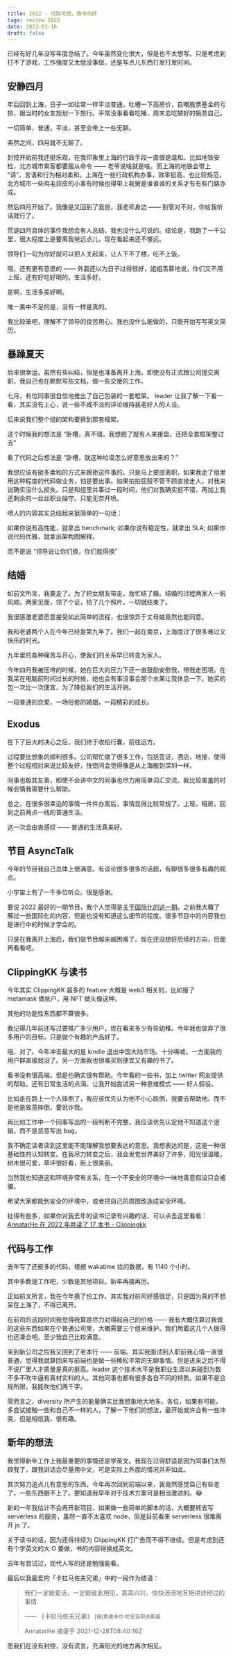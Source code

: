 ```yaml
---
title: 2022 - 可防可控，稳中向好
tags: review 2022
date: 2023-01-16
draft: false
---
```


已经有好几年没写年度总结了。今年虽然变化很大，但是也不太想写。只是考虑到打不了游戏，工作强度又太低没事做，还是写点儿东西打发打发时间。

## 安静四月

年后回到上海，日子一如往常一样平淡普通，吐槽一下高房价，自嘲股票基金的亏损，跟当时的女友规划一下旅行。平常没事看看吃播，周末去吃顿好的犒劳自己。

一切简单，普通，平淡，甚至会带上一些无聊。

突然之间，四月就不无聊了。

封控开始前我还挺乐观，在我印象里上海的行政手段一直很是温和。比如地铁安检，北方城市乘客都要服从命令 —— 老爷说啥就是啥。而上海的地铁会带上 “请”，言语和行为相对柔和。上海在一些行政机构办事，效率挺高，也比较规范，北方城市一些鸡毛蒜皮的小事有时候也得带上我舅是谁谁谁的关系才有有些门路办成。

然后四月开始了。我像是又回到了我爸，我老师身边 —— 别管对不对，你给我听话就行了。

荒诞四月具体的事件我想会有人总结，我也没什么可说的。结论是，我跑了一千公里，很大程度上是要离我爸远点儿，现在看起来还不够远。

领导们一句为你好就可以把人关起来，让人下不了楼，吃不上饭。

哦，还有更有意思的 —— 外面还以为日子过得很好，姐姐羡慕地说，你们又不用上班，还有好吃好喝的，生活多好。

是啊，生活多美好啊。

唯一美中不足的是，没有一样是真的。

我比较笨吧，理解不了领导的良苦用心。我也没什么能做的，只能开始写写英文简历。

## 暴躁夏天

后来很幸运，虽然有些纠结，但是也准备离开上海。即使没有正式跟公司提交离职，我自己也在默默写些文档，做一些交接的工作。

七月，有位同事很自信地推出了自己包装的一套框架。 leader 让我了解一下看一看，其实没有上心，说一些不咸不淡的评论维持我老好人的人设。

后来说我们整个组的架构要换到那套框架。

这个时候我的想法是 “卧槽，真不错。我想跑了就有人来接盘，还把全套框架整过去”

看了代码之后想法是 “卧槽，就这种垃圾怎么好意思放出来的？”

我想应该有挺多柔和的方式来婉拒这件事的。只是马上要提离职，如果我走了组里用这种程度的代码做业务，怕是要出事。如果拍拍屁股不管不顾直接走人，对我来说确实没什么损失。只是和组里共事过一段时间，他们对我确实挺不错，再加上我还剩余的一丝丝职业操守。只能无奈开喷。

喷人的内容其实总结起来挺简单的一句话：

如果你说有高性能，就拿出 benchmark; 如果你说有稳定性，就拿出 SLA; 如果你说代码优雅，就拿出架构图解释。

而不是说 “领导说让你们换，你们就得换”

## 结婚

如前文所言，我要走了。为了把女朋友带走，匆忙结了婚。结婚的过程两家人一帆风顺。两家见面，领了个证，拍了几个照片，一切就结束了。

我很感激老婆愿意接受如此简单的流程，也很惊异于丈母娘竟然也能同意。

我和老婆两个人在今年已经是第九年了。我们一起在南京，上海度过了很多难过又快乐的时光。

九年里的各种痛苦与开心，使我们的关系早已转变为家人。

今年四月我被压垮的时候，她在巨大的压力下还一直鼓励安慰我，带我走困境。在我呆在电脑前时间过长的时候，她也会有事没事会那个水果让我休息一下。她买的包一次比一次便宜，为了降低我们的生活开销。

一段普通的恋爱，一场俗套的婚姻，一段精彩的成长。

## Exodus

在下了巨大的决心之后，我们终于收拾行囊，前往远方。

过程要比想象的顺利很多。公司帮忙做了很多工作，包括签证，酒店，地接，使得整个过程相对来说比较友好，恍惚间会觉得像是从上海搬到深圳一样。

同事也极其友善，即使不会讲中文的同事也尽力用简单词汇交流。我比较害羞的时候会猜我需要什么帮助。

总之，在很多很幸运的事情一件件办案后，事情显得比较常规了。上班，租房。回到之前两点一线的普通生活。

这一次会由衷感叹 —— 普通的生活真美好。

## 节目 AsyncTalk

今年的节目我自己总体上很满意。有谈论很多很多的话题，有聊很多很多有趣的观点。

小宇宙上有了一千多位听众。很是感谢。

要说 2022 最好的一期节目，我个人觉得是[关于国际化的这一期](https://www.xiaoyuzhoufm.com/episode/62285261565eaa9716a65d4d)。之前我大概了解过一些国际化的内容，但是也没有知道这么细节的程度。很多节目中的内容我也是进行中的时候才学会的。

只是在我离开上海后，我们做节目越来越困难了。现在还没想好后续的方向，后面再看看吧。

## ClippingKK 与读书

今年其实 ClippingKK 最多的 feature 大概是 web3 相关的，比如接了 metamask 做账户，用 NFT 做头像这种。

其他的功能性东西都不算很多。

我记得几年前还写过要推广多少用户，现在看来多少有些幼稚。今年我也放弃了很多用户的目标，只是做个有趣的产品好了。

哦，对了。今年冲击最大的是 kindle 退出中国大陆市场。十分唏嘘。一方面我的用户群直接就没了。另一方面我也很难买到便宜又有趣的书了。

看书没有很高端，但是也确实很有帮助。今年看的一些书，加上 twitter 网友提供的帮助，还有日常生活的点滴。让我开始尝试另一种思维模式 —— 好人假设。

比如走在路上一个人摔倒了，我应该优先认为他不小心跌倒，我要去帮助他。而不是他是故意摔倒，要讹诈我。

再比如工作中一个同事写出的一段判断不完整，我应该优先认定他不知道这个逻辑，而不是恶意写出 bug。

我不确定读者读到这里能不能理解我想要表达的意思。我想表达的是，这是一种很基础性的认知转变。在我尽力转变之后，我会发觉世界美好了许多，阳光很温暖，树木很可爱，草坪很好看，街上很美丽。

当然我也知道这和环境非常有关系，在一个不安全的环境中一味地善意假设只会被骗。

希望大家都能到安全的环境中，或者把自己的周围改造成安全环境。

扯得有些多，如果你对我去年的读书记录有兴趣的话，可以点击这里看看：[AnnatarHe 在 2022 年共读了 17 本书 - Clippingkk](https://clippingkk.annatarhe.com/report/yearly?uid=1&year=2022)

## 代码与工作

去年写了还挺多的代码，根据 wakatime 给的数据，有 1140 个小时。

其中多数是工作吧，少数是其他项目。新年再接再厉。

正如前文所言，我在今年换了份工作。其实我对前司好感很足，只是因为真的不想呆在上海了，不得已离开。

在前司的这段时间我觉得我算是尽力对得起自己的价格 —— 我有大概估算过我做的这些东西如果在个普通公司里，大概需要三个组来维护。我们用着这几个人做得也还凑合吧。至少我自己比较满意。

来到新公司之后我又回到了老本行 —— 前端。其实我面试到入职前我心情一直很普通，觉得我就算回来写前端也是做一些稀松平常的无聊事情。但是进来之后不得不说厂里人才质量是真的挺高。leader 这个技术水平是我职业生涯以来碰到为数不多不吹牛逼有真材实料的人。其他同事也都有很多各自不同的特质。如果不是合规所限，我能吹他们两千字。

简而言之，diversity 所产生的能量确实比我想象地大地多。各位，如果有可能，多尝试接触一些和自己不一样的人，了解一下他们的想法，最开始或许会有一些冲突，但是相信我，很有趣。

## 新年的想法

我觉得新年工作上我最重要的事情还是学英文。我现在过得舒适是因为同事们太照顾我了，跟我讲话会尽量用中文，可是实际上外面的情况并非如此。

其次努力追点儿有意思的东西，今年再次回到前端以来，我竟然感觉自己有些老了，一些东西跟不上了。要知道我早年对于技术方案可是相当激进的。😂

新的一年我估计不会再开新项目，如果做一些简单的脚本的话，大概要转去写 serverless 的服务，虽然一直不太喜欢 node，但是目前看来 serverless 很难离开 js 了。

关于读书的话，因为还得持续为 ClippingKK 打广告而不得不继续。但是考虑到还有个学英文的大 O 要做，书的内容得换成英文。

去年有尝试过，现代人写的还是勉强能看。

最后以我最爱的「卡拉马佐夫兄弟」中的一段作为结语：

<div>
<blockquote class="ck-clipping-card" data-cid='20873'>
  <p lang="zh" dir="ltr" class="ck-content">
  我们一定能复活，一定能彼此相见，高高兴兴、快快活活地互相讲述经过的事情
  </p>
  <p class="ck-author">
    —— 《卡拉马佐夫兄弟》 <small>[俄]费奥多尔·陀思妥耶夫斯基</small>
  </p>
  <p class="ck-info">
    <span>AnnatarHe</span> 摘录于 <time>2021-12-28T08:40:16Z</time>
  </p>
</blockquote>
<script async src="https://web-widget-script.pages.dev/bundle.js" charset="utf-8"></script>
</div>

愿我们在没有封控，没有谎言，充满阳光的地方再次相见。

